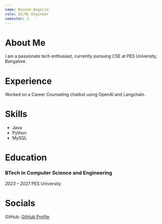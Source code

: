 ```yaml
---
name: Raunak Bagaria
role: AI/ML Engineer
semester: 1
---
```


# About Me

I am a passionate tech enthusiast, currently pursuing CSE at PES University, Bangalore.

# Experience

Worked on a Career Counseling chatbot using OpenAI and Langchain.


# Skills

- Java
- Python
- MySQL

# Education

### BTech in Computer Science and Engineering
_2023 – 2027_
PES University


# Socials

 GitHub: [GitHub Profile](https://github.com/raunak-bagaria)


